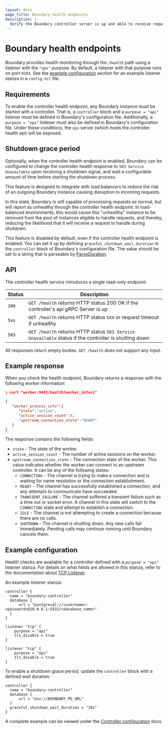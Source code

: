 ```yaml
---
layout: docs
page_title: Boundary health endpoints
description: |-
  Verify the Boundary controller server is up and able to receive requests
---
```


# Boundary health endpoints

Boundary provides health monitoring through the `/health` path using a listener
with the `"ops"` purpose. By default, a listener with that purpose runs on port
`9203`. See the [example configuration](#example-configuration) section for an
example listener stanza in a `config.hcl` file.

## Requirements

To enable the controller health endpoint, any Boundary instance must be
started with a controller. That is, a `controller` block and a `purpose = "api"`
listener must be defined in Boundary's configuration file. Additionally, a
`purpose = "ops"` listener must also be defined in Boundary's configuration
file. Under these conditions, the `ops` server (which hosts the controller health
api) will be exposed.

## Shutdown grace period

Optionally, when the controller health endpoint is enabled, Boundary can be
configured to change the controller health response to `503 Service Unavailable`
upon receiving a shutdown signal, and wait a configurable amount of time before
starting the shutdown process.

This feature is designed to integrate with load balancers to reduce the risk of
an outgoing Boundary instance causing disruption to incoming requests.

In this state, Boundary is still capable of processing requests as normal, but
will report as unhealthy through the controller health endpoint. In
load-balanced environments, this would cause this "unhealthy" instance to be
removed from the pool of instances eligible to handle requests, and thereby, reducing the
likelihood that it will receive a request to handle during shutdown.

This feature is disabled by default, even if the controller health endpoint is
enabled. You can set it up by defining `graceful_shutdown_wait_duration` in the
`controller` block of Boundary's configuration file. The value should be set to
a string that is parseable by
[ParseDuration](https://pkg.go.dev/time#ParseDuration).

## API

The controller health service introduces a single read-only endpoint:

| Status        | Description                                                    |
|--------------|----------------------------------------------------------------|
| `200`        | `GET /health` returns HTTP status 200 OK if the controller's api gRPC Server is up |
| `5xx`        | `GET /health` returns HTTP status `5XX` or request timeout if unhealthy |
| `503`        | `GET /health` returns HTTP status `503 Service Unavailable` status if the controller is shutting down |

All responses return empty bodies. `GET /health` does not support any input.

## Example response

When you check the health endpoint, Boundary returns a response with the following worker information:

```json
❯ curl "worker:9403/health?worker_info=1"

{
   "worker_process_info":{
      "state":"active",
      "active_session_count":0,
      "upstream_connection_state":"READY"
   }
}
```
The response contains the following fields:

- `state` - The state of the worker.
- `active_session_count` - The number of active sessions on the worker.
- `upstream_connection_state` - The connection state of the worker.
This value indicates whether the worker can connect to an upstream controller.
It can be any of the following states:
   - `CONNECTING` - The channel is trying to make a connection and is waiting for name resolution or the connection establishment.
   - `READY` - The channel has successfully established a connection, and any attempts to communicate have succeeded.
   - `TRANSIENT_FAILURE` - The channel suffered a transient failure such as a time out or socket error.
   A channel in this state will switch to the `CONNECTING` state and attempt to establish a connection.
   - `IDLE` - The channel is not attempting to create a connection because there are no calls.
   - `SHUTDOWN` - The channel is shutting down.
   Any new calls fail immediately.
   Pending calls may continue running until Boundary cancels them.

## Example configuration

Health checks are available for a controller defined with a `purpose = "ops"`
listener stanza. For details on what fields are allowed in this stanza, refer to
the documentation about [TCP Listener](/boundary/docs/configuration/listener/tcp).

An example listener stanza:

```hcl
controller {
  name = "boundary-controller"
  database {
      url = "postgresql://<username>:<password>@10.0.0.1:5432/<database_name>"
  }
}

listener "tcp" {
	purpose = "api"
	tls_disable = true
}

listener "tcp" {
	purpose = "ops"
	tls_disable = true
}
```

To enable a shutdown grace period, update the `controller` block with a defined
wait duration:

```hcl
controller {
  name = "boundary-controller"
  database {
      url = "env://BOUNDARY_PG_URL"
  }
  graceful_shutdown_wait_duration = "10s"
}
```

A complete example can be viewed under the [Controller
configuration](/boundary/docs/configuration/controller#complete-configuration-example)
docs.